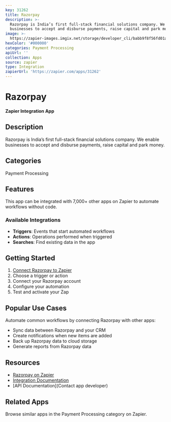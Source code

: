 ```yaml
---
key: 31262
title: Razorpay
description: >-
  Razorpay is India’s first full-stack financial solutions company. We enable
  businesses to accept and disburse payments, raise capital and park money.
image: >-
  https://zapier-images.imgix.net/storage/developer_cli/babb9f8f56fd01aef5f473c56ce6e801.png?auto=format%2Ccompress&ixlib=python-3.0.0&q=50
hexColor: '#000000'
categories: Payment Processing
apiUrl: ''
collection: Apps
source: zapier
type: Integration
zapierUrl: 'https://zapier.com/apps/31262'
---
```

# Razorpay

**Zapier Integration App**

## Description

Razorpay is India’s first full-stack financial solutions company. We enable businesses to accept and disburse payments, raise capital and park money.

## Categories

Payment Processing

## Features

This app can be integrated with 7,000+ other apps on Zapier to automate workflows without code.

### Available Integrations

- **Triggers**: Events that start automated workflows
- **Actions**: Operations performed when triggered
- **Searches**: Find existing data in the app

## Getting Started

1. [Connect Razorpay to Zapier](https://zapier.com/apps/31262)
2. Choose a trigger or action
3. Connect your Razorpay account
4. Configure your automation
5. Test and activate your Zap

## Popular Use Cases

Automate common workflows by connecting Razorpay with other apps:

- Sync data between Razorpay and your CRM
- Create notifications when new items are added
- Back up Razorpay data to cloud storage
- Generate reports from Razorpay data

## Resources

- [Razorpay on Zapier](https://zapier.com/apps/31262)
- [Integration Documentation](https://zapier.com/apps/31262/integrations)
- [API Documentation](Contact app developer)

## Related Apps

Browse similar apps in the Payment Processing category on Zapier.
